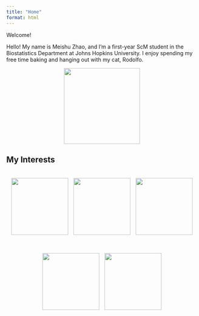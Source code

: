 ```yaml
---
title: "Home"
format: html
---
```


Welcome!

Hello! My name is Meishu Zhao, and I'm a first-year ScM student in the Biostatistics Department at Johns Hopkins University. I enjoy spending my free time baking and hanging out with my cat, Rodolfo.

<!-- Main Profile Image -->
<img src="pictures/Meishu.JPG" style="width:200px; display: block; margin-left: auto; margin-right: auto;" />

## My Interests

<!-- Gallery of 6 Photos in a Grid with Centered Cat Pictures -->
<div style="display: flex; flex-wrap: wrap; gap: 10px; justify-content: center;">
  <img src="pictures/cake1.JPG" style="width:150px; height:auto; margin: 5px;" />
  <img src="pictures/cake2.JPG" style="width:150px; height:auto; margin: 5px;" />
  <img src="pictures/cake3.JPG" style="width:150px; height:auto; margin: 5px;" />
</div>

<div style="display: flex; justify-content: center; gap: 10px; margin-top: 10px;">
  <img src="pictures/cat1.JPG" style="width:150px; height:auto; margin: 5px;" />
  <img src="pictures/cat2.jpg" style="width:150px; height:auto; margin: 5px;" />
</div>